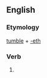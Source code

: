 ==English==

===Etymology===
[[tumble]] + [[-eth]]

===Verb===
{{infl|en|verb form}}

# {{archaic third-person singular of|tumble}}